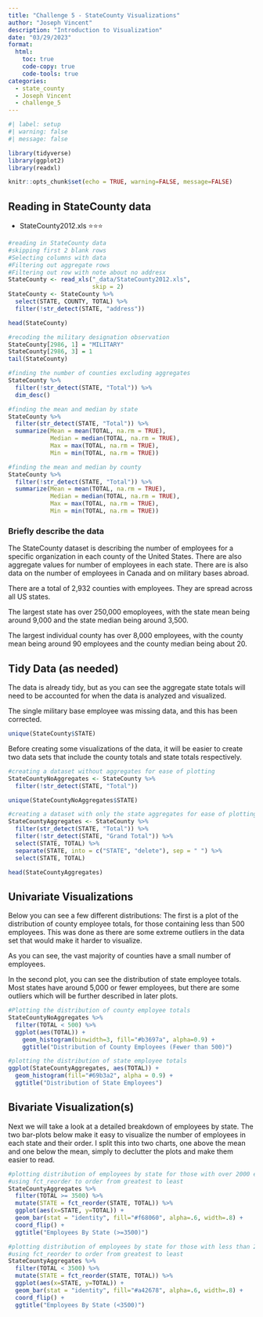 ```yaml
---
title: "Challenge 5 - StateCounty Visualizations"
author: "Joseph Vincent"
description: "Introduction to Visualization"
date: "03/29/2023"
format:
  html:
    toc: true
    code-copy: true
    code-tools: true
categories:
  - state_county
  - Joseph Vincent
  - challenge_5
---
```


```r
#| label: setup
#| warning: false
#| message: false

library(tidyverse)
library(ggplot2)
library(readxl)

knitr::opts_chunk$set(echo = TRUE, warning=FALSE, message=FALSE)
```

## Reading in StateCounty data

-   StateCounty2012.xls ⭐⭐⭐

```r
#reading in StateCounty data
#skipping first 2 blank rows
#Selecting columns with data
#Filtering out aggregate rows
#Filtering out row with note about no addresx
StateCounty <- read_xls("_data/StateCounty2012.xls",
                        skip = 2)
StateCounty <- StateCounty %>%
  select(STATE, COUNTY, TOTAL) %>%
  filter(!str_detect(STATE, "address"))

head(StateCounty)

#recoding the military designation observation
StateCounty[2986, 1] = "MILITARY"
StateCounty[2986, 3] = 1
tail(StateCounty)

#finding the number of counties excluding aggregates
StateCounty %>%
  filter(!str_detect(STATE, "Total")) %>%
  dim_desc()

#finding the mean and median by state
StateCounty %>%
  filter(str_detect(STATE, "Total")) %>%
  summarize(Mean = mean(TOTAL, na.rm = TRUE),
            Median = median(TOTAL, na.rm = TRUE),
            Max = max(TOTAL, na.rm = TRUE),
            Min = min(TOTAL, na.rm = TRUE))

#finding the mean and median by county
StateCounty %>%
  filter(!str_detect(STATE, "Total")) %>%
  summarize(Mean = mean(TOTAL, na.rm = TRUE),
            Median = median(TOTAL, na.rm = TRUE),
            Max = max(TOTAL, na.rm = TRUE),
            Min = min(TOTAL, na.rm = TRUE))


```

### Briefly describe the data

The StateCounty dataset is describing the number of employees for a specific organization in each county of the United States. There are also aggregate values for number of employees in each state. There are is also data on the number of employees in Canada and on military bases abroad.

There are a total of 2,932 counties with employees. They are spread across all US states.

The largest state has over 250,000 emoployees, with the state mean being around 9,000 and the state median being around 3,500.

The largest individual county has over 8,000 employees, with the county mean being around 90 employees and the county median being about 20.

## Tidy Data (as needed)

The data is already tidy, but as you can see the aggregate state totals will need to be accounted for when the data is analyzed and visualized.

The single military base employee was missing data, and this has been corrected.

```r
unique(StateCounty$STATE)
```

Before creating some visualizations of the data, it will be easier to create two data sets that include the county totals and state totals respectively.

```r
#creating a dataset without aggregates for ease of plotting
StateCountyNoAggregates <- StateCounty %>%
  filter(!str_detect(STATE, "Total"))

unique(StateCountyNoAggregates$STATE)

#creating a dataset with only the state aggregates for ease of plotting
StateCountyAggregates <- StateCounty %>%
  filter(str_detect(STATE, "Total")) %>%
  filter(!str_detect(STATE, "Grand Total")) %>%
  select(STATE, TOTAL) %>%
  separate(STATE, into = c("STATE", "delete"), sep = " ") %>%
  select(STATE, TOTAL)

head(StateCountyAggregates)

```

## Univariate Visualizations

Below you can see a few different distributions:
The first is a plot of the distribution of county employee totals, for those containing less than 500 employees. This was done as there are some extreme outliers in the data set that would make it harder to visualize.

As you can see, the vast majority of counties have a small number of employees.

In the second plot, you can see the distribution of state employee totals. Most states have around 5,000 or fewer employees, but there are some outliers which will be further described in later plots.

```r
#Plotting the distribution of county employee totals
StateCountyNoAggregates %>%
  filter(TOTAL < 500) %>%
  ggplot(aes(TOTAL)) +
    geom_histogram(binwidth=3, fill="#b3697a", alpha=0.9) +
    ggtitle("Distribution of County Employees (Fewer than 500)")

#plotting the distribution of state employee totals
ggplot(StateCountyAggregates, aes(TOTAL)) +
  geom_histogram(fill="#69b3a2", alpha = 0.9) +
  ggtitle("Distribution of State Employees")

```

## Bivariate Visualization(s)

Next we will take a look at a detailed breakdown of employees by state.
The two bar-plots below make it easy to visualize the number of employees in each state and their order.
I split this into two charts, one above the mean and one below the mean, simply to declutter the plots and make them easier to read.

```r
#plotting distribution of employees by state for those with over 2000 employees
#using fct_reorder to order from greatest to least
StateCountyAggregates %>%
  filter(TOTAL >= 3500) %>%
  mutate(STATE = fct_reorder(STATE, TOTAL)) %>%
  ggplot(aes(x=STATE, y=TOTAL)) + 
  geom_bar(stat = "identity", fill="#f68060", alpha=.6, width=.8) + 
  coord_flip() +
  ggtitle("Employees By State (>=3500)")

#plotting distribution of employees by state for those with less than 2000 employees
#using fct_reorder to order from greatest to least
StateCountyAggregates %>%
  filter(TOTAL < 3500) %>%
  mutate(STATE = fct_reorder(STATE, TOTAL)) %>%
  ggplot(aes(x=STATE, y=TOTAL)) + 
  geom_bar(stat = "identity", fill="#a42678", alpha=.6, width=.8) + 
  coord_flip() + 
  ggtitle("Employees By State (<3500)")

```

